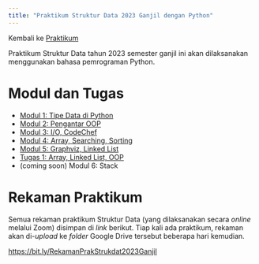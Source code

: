 ```yaml
---
title: "Praktikum Struktur Data 2023 Ganjil dengan Python"
---
```


Kembali ke [Praktikum](../../../../praktikum.qmd)

Praktikum Struktur Data tahun 2023 semester ganjil ini akan dilaksanakan menggunakan bahasa pemrograman Python.

# Modul dan Tugas

* [Modul 1: Tipe Data di Python](Strukdat2023_Modul01.ipynb)
* [Modul 2: Pengantar OOP](Strukdat2023_Modul02.ipynb)
* [Modul 3: I/O, CodeChef](Strukdat2023_Modul03.ipynb)
* [Modul 4: Array, Searching, Sorting](Strukdat2023_Modul04.ipynb)
* [Modul 5: Graphviz, Linked List](Strukdat2023_Modul05.ipynb)
* [Tugas 1: Array, Linked List, OOP](Strukdat2023_Tugas1.ipynb)
* (coming soon) Modul 6: Stack

# Rekaman Praktikum

Semua rekaman praktikum Struktur Data (yang dilaksanakan secara *online* melalui Zoom) disimpan di *link* berikut. Tiap kali ada praktikum, rekaman akan di-*upload* ke *folder* Google Drive tersebut beberapa hari kemudian.

[https://bit.ly/RekamanPrakStrukdat2023Ganjil](https://bit.ly/RekamanPrakStrukdat2023Ganjil)